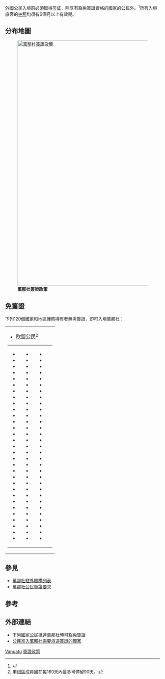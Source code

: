 外國公民入境'''{{VUT}}'''前必須取得[[签证|签证]]，除享有豁免簽證資格的國家的公民外。<ref>{{cite web|title=簽證信息|url=https://www.timaticweb.com/cgi-bin/tim_website_client.cgi?FullText=1&COUNTRY=VU&SECTION=VI&SUBSECTION=00&user=DL&subuser=DELTAB2C|work={{link-en|旅遊信息查詢系統|Timatic}}|publisher=[[國際航空運輸協會|國際航空運輸協會]]}}{{en}}</ref>所有入境旅客的[[护照|护照]]均須有6個月以上有效期。

==分布地圖==
[[File:Visa policy of Vanuatu.png|thumb|center|800px|'''萬那杜簽證政策'''{{legend|black|萬那杜}}
{{legend|#ed1c24|免簽證}}]]

==免簽證==
下列120個國家和地區護照持有者無需簽證，即可入境萬那杜：
{|style=" {{border-radius|1em}} {{box-shadow|0.1em|0.1em|0.5em|rgba(0,0,0,0.75)}}; background-color: white; border: 1px solid white; padding: 5px;"
|- style="vertical-align:top;"
|
*{{flagicon|European Union}}[[欧盟公民|欧盟公民]]<ref>[[申根區|申根區]]成員國在每180天內最多可停留90天。</ref>
{|
|
*{{flag|Andorra}}
*{{flag|Antigua and Barbuda}}
*{{flag|Argentina}}
*{{flag|Australia}}
*{{flag|Azerbaijan}}
*{{flag|Bahamas}}
*{{flag|Bahrain}}
*{{flag|Bangladesh}}
*{{flag|Barbados}}
*{{flag|Belarus}}
*{{flag|Belize}}
*{{flag|Botswana}}
*{{flag|Brazil}}
*{{flag|Brunei}}
*{{flag|Cameroon}}
*{{flag|Canada}}
*{{flag|Chile}}
*{{flag|China}}
*{{flag|Cuba}}
*{{flag|Dominica}}
*{{flag|Eswatini}}
*{{flag|Fiji}}
*{{flag|Gambia}}
*{{flag|Ghana}}
*{{flag|Grenada}}
*{{flag|Guyana}}
*{{flag|Hong Kong}}
*{{flag|Iceland}}
*{{flag|India}}
*{{flag|Israel}}
*{{flag|Jamaica}}
|valign=top|
*{{flag|Japan}}
*{{flag|Kenya}}
*{{flag|Kiribati}}
*{{flag|Kuwait}}
*{{flag|Lesotho}}
*{{flag|Liechtenstein}}
*{{flag|Macao}}
*{{flag|Malawi}}
*{{flag|Malaysia}}
*{{flag|Maldives}}
*{{flag|Marshall Islands}}
*{{flag|Mauritius}}
*{{flag|Mexico}}
*{{flag|Micronesia}}
*{{flag|Monaco}}
*{{flag|Morocco}}
*{{flag|Mozambique}}
*{{flag|Namibia}}
*{{flag|Nauru}}
*{{flag|New Zealand}}
*{{flag|Nigeria}}
*{{flag|Norway}}
*{{flag|Oman}}
*{{flag|Pakistan}}
*{{flag|Palau}}
*{{flag|Papua New Guinea}}
*{{flag|Peru}}
*{{flag|Philippines}}
*{{flag|Qatar}}
*{{flag|Rwanda}}
*{{flag|Russia}}
|valign=top|
*{{flag|Saint Kitts and Nevis}}
*{{flag|Saint Lucia}}
*{{flag|Saint Vincent and the Grenadines}}
*{{flag|Samoa}}
*{{flag|San Marino}}
*{{flag|Saudi Arabia}}
*{{flag|Serbia}}
*{{flag|Seychelles}}
*{{flag|Sierra Leone}}
*{{flag|Singapore}}
*{{flag|Solomon Islands}}
*{{flag|South Africa}}
*{{flag|South Korea}}
*{{flag|Sri Lanka}}
*{{flag|Switzerland}}
*{{flag|Taiwan}}
*{{flag|Tanzania}}
*{{flag|Thailand}}
*{{flag|Tonga}}
*{{flag|Trinidad and Tobago}}
*{{flag|Tunisia}}
*{{flag|Turkey}}
*{{flag|Tuvalu}}
*{{flag|Uganda}}
*{{flag|Ukraine}}
*{{flag|United Arab Emirates}}
*{{flag|United States}}
*{{flag|Uruguay}}
*{{flag|Vatican City}}
*{{flag|Zambia}}
*{{flag|Zimbabwe}}
|
|}
|}

==參見==
*[[萬那杜駐外機構列表|萬那杜駐外機構列表]]
*[[萬那杜公民簽證要求|萬那杜公民簽證要求]]

==參考==
{{reflist}}

==外部連結== 
*[https://dl.dropboxusercontent.com/u/74347018/Commonwealth.pdf 下列國家公民抵達萬那杜時可豁免簽證]{{dead link|date=2018年1月 |bot=InternetArchiveBot |fix-attempted=yes }}{{en}}
*[https://dl.dropboxusercontent.com/u/74347018/COUNTRIES%20REQUIRE%20VISA%201.pdf 公民進入萬那杜需要旅遊簽證的國家]{{dead link|date=2018年1月 |bot=InternetArchiveBot |fix-attempted=yes }}{{en}}

{{各国签证信息}}

[[Category:各國簽證政策|Vanuatu]]
[[Category:萬那杜外交|簽證政策]]